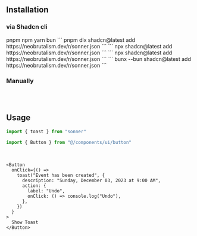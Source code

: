 ## Installation

### via Shadcn cli

<Tabs defaultValue="pnpm" className="w-full">
  <TabsList className="grid w-full grid-cols-4">
    <TabsTrigger value="pnpm">pnpm</TabsTrigger>
    <TabsTrigger value="npm">npm</TabsTrigger>
    <TabsTrigger value="yarn">yarn</TabsTrigger>
    <TabsTrigger value="bun">bun</TabsTrigger>
  </TabsList>
  <TabsContent value="pnpm">
  ```
  pnpm dlx shadcn@latest add https://neobrutalism.dev/r/sonner.json
  ```
  </TabsContent>
  <TabsContent value="npm">
  ```
  npx shadcn@latest add https://neobrutalism.dev/r/sonner.json
  ```
  </TabsContent>
  <TabsContent value="yarn">
  ```
  npx shadcn@latest add https://neobrutalism.dev/r/sonner.json
  ```
  </TabsContent>
  <TabsContent value="bun">
  ```
  bunx --bun shadcn@latest add https://neobrutalism.dev/r/sonner.json
  ```
  </TabsContent>
</Tabs>

<br />

### Manually

```tsx file=<rootDir>/src/components/ui/sonner.tsx title="components/ui/sonner.tsx"
```

<br />

## Usage

```ts
import { toast } from "sonner"

import { Button } from "@/components/ui/button"
```

<br />

```tsx
<Button
  onClick={() =>
    toast("Event has been created", {
      description: "Sunday, December 03, 2023 at 9:00 AM",
      action: {
        label: "Undo",
        onClick: () => console.log("Undo"),
      },
    })
  }
>
  Show Toast
</Button>
```